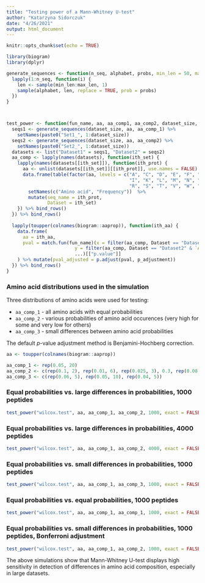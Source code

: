 ```yaml
---
title: "Testing power of a Mann-Whitney U-test"
author: "Katarzyna Sidorczuk"
date: "4/26/2021"
output: html_document
---
```


```r
knitr::opts_chunk$set(echo = TRUE)

library(biogram)
library(dplyr)

generate_sequences <- function(n_seq, alphabet, probs, min_len = 50, max_len = 100) {
  lapply(1:n_seq, function(i) {
    len <- sample(min_len:max_len, 1)
    sample(alphabet, len, replace = TRUE, prob = probs)
  })
}



test_power <- function(fun_name, aa, aa_comp1, aa_comp2, dataset_size, p_adjustment = "BH", ...) {
  seqs1 <- generate_sequences(dataset_size, aa, aa_comp_1) %>% 
    setNames(paste0("Set1_", 1:dataset_size))
  seqs2 <- generate_sequences(dataset_size, aa, aa_comp2) %>% 
    setNames(paste0("Set2_", 1:dataset_size))
  datasets <- list("Dataset1" = seqs1, "Dataset2" = seqs2)
  aa_comp <- lapply(names(datasets), function(ith_set) {
    lapply(names(datasets[[ith_set]]), function(ith_prot) {
      aa <- unlist(datasets[[ith_set]][[ith_prot]], use.names = FALSE)
      data.frame(table(factor(aa, levels = c("A", "C", "D", "E", "F", "G", "H", 
                                             "I", "K", "L", "M", "N", "P", "Q", 
                                             "R", "S", "T", "V", "W", "Y")))/length(aa)) %>% 
        setNames(c("Amino acid", "Frequency"))  %>% 
        mutate(seq_name = ith_prot,
               Dataset = ith_set)
    }) %>% bind_rows()
  }) %>% bind_rows()
  
  lapply(toupper(colnames(biogram::aaprop)), function(ith_aa) {
    data.frame(
      aa = ith_aa,
      pval = match.fun(fun_name)(x = filter(aa_comp, Dataset == "Dataset1" & `Amino acid` == ith_aa)[["Frequency"]],
                         y = filter(aa_comp, Dataset == "Dataset2" & `Amino acid` == ith_aa)[["Frequency"]],
                         ...)[["p.value"]]
    ) %>% mutate(pval_adjusted = p.adjust(pval, p_adjustment))
  }) %>% bind_rows()
}

```

### Amino acid distributions used in the simulation

Three distributions of amino acids were used for testing:

- ```aa_comp_1``` - all amino acids with equal probabilities
- ```aa_comp_2``` - various probabilities of amino acid occurences (very high for some and very low for others)
- ```aa_comp_3``` - small differences between amino acid probabilities

The default *p*-value adjustment method is Benjamini-Hochberg correction. 

```r
aa <- toupper(colnames(biogram::aaprop))

aa_comp_1 <- rep(0.05, 20)
aa_comp_2 <- c(rep(0.1, 2), rep(0.01, 6), rep(0.025, 3), 0.3, rep(0.08, 3), rep(0.04, 3), rep(0.0025, 2))
aa_comp_3 <- c(rep(0.06, 5), rep(0.05, 10), rep(0.04, 5))
```

### Equal probabilities vs. large differences in probabilities, 1000 peptides

```r
test_power("wilcox.test", aa, aa_comp_1, aa_comp_2, 1000, exact = FALSE)
```

### Equal probabilities vs. large differences in probabilities, 4000 peptides
```r
test_power("wilcox.test", aa, aa_comp_1, aa_comp_2, 4000, exact = FALSE)
```

### Equal probabilities vs. small differences in probabilities, 1000 peptides
```r
test_power("wilcox.test", aa, aa_comp_1, aa_comp_3, 1000, exact = FALSE)
```

### Equal probabilities vs. equal probabilities, 1000 peptides
```r
test_power("wilcox.test", aa, aa_comp_1, aa_comp_1, 1000, exact = FALSE)
```

### Equal probabilities vs. small differences in probabilities, 1000 peptides, Bonferroni adjustment
```r
test_power("wilcox.test", aa, aa_comp_1, aa_comp_2, 1000, exact = FALSE, adjustment = "bonferroni")
```


The above simulations show that Mann-Whitney U-test displays high sensitivity in detection of differences in amino acid composition, especially in large datasets. 
